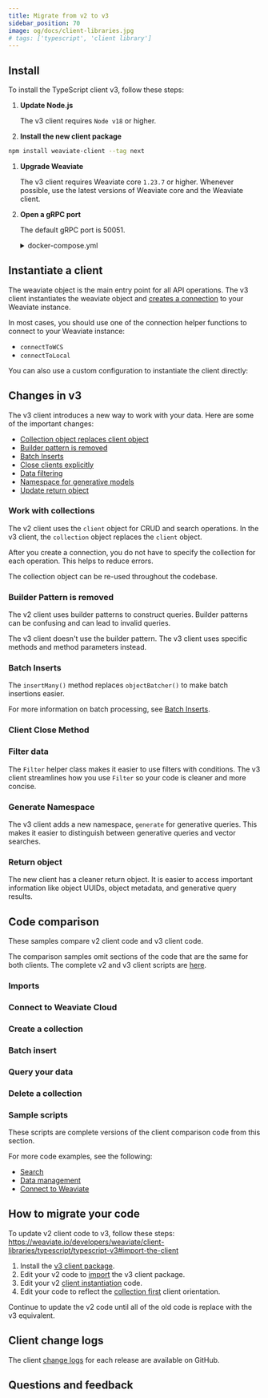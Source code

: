 ```yaml
---
title: Migrate from v2 to v3
sidebar_position: 70
image: og/docs/client-libraries.jpg
# tags: ['typescript', 'client library']
---
```




<RCNote />


<TSClientIntro />

## Install

To install the TypeScript client v3, follow these steps:

1. **Update Node.js**

   The v3 client requires `Node v18` or higher.

1. **Install the new client package**

  ```bash
  npm install weaviate-client --tag next
  ```

1. **Upgrade Weaviate**

   The v3 client requires Weaviate core `1.23.7` or higher. Whenever possible, use the latest versions of Weaviate core and the Weaviate client.

1. **Open a gRPC port**

   The default gRPC port is 50051.

    <details>
      <summary>docker-compose.yml</summary>

    To map the Weaviate gRPC port in your Docker container to a local port, add this code to your `docker-compose.yml` file:

    ```yaml
        ports:
        - 8080:8080
        - 50051:50051
    ```
    </details>

## Instantiate a client

The weaviate object is the main entry point for all API operations. The v3 client instantiates the weaviate object and [creates a connection](/developers/weaviate/starter-guides/connect) to your Weaviate instance.

In most cases, you should use one of the connection helper functions to connect to your Weaviate instance:

- `connectToWCS`
- `connectToLocal`

You can also use a custom configuration to instantiate the client directly:

<Tabs groupId="connections">
<TabItem value="local" label="Local">
<FilteredTextBlock
  text={TSv3Additional}
  startMarker="// ConnectLocal"
  endMarker="// END ConnectLocal"
  language="js"
/>
</TabItem>
<TabItem value="wcs" label="Weaviate Cloud">
<FilteredTextBlock
  text={TSv3Additional}
  startMarker="// ConnectCloud"
  endMarker="// END ConnectCloud"
  language="js"
/>
</TabItem>
<TabItem value="custom" label="Custom">
<FilteredTextBlock
  text={TSv3Additional}
  startMarker="// ConnectCustom"
  endMarker="// END ConnectCustom"
  language="js"
/>
</TabItem>
</Tabs>

## Changes in v3

The v3 client introduces a new way to work with your data. Here are some of the important changes:

- [Collection object replaces client object](#work-with-collections)
- [Builder pattern is removed](#builder-pattern-is-removed)
- [Batch Inserts](#batch-inserts)
- [Close clients explicitly](#client-close-method)
- [Data filtering](#filter-data)
- [Namespace for generative models](#generate-namespace)
- [Update return object](#return-object)

### Work with collections

The v2 client uses the `client` object for CRUD and search operations. In the v3 client, the `collection` object replaces the `client` object.

After you create a connection, you do not have to specify the collection for each operation. This helps to reduce errors.

<Tabs groupId="collections">
<TabItem value="three" label="Client v3">
<FilteredTextBlock
  text={TSv3Additional}
  startMarker="// CollectionEx"
  endMarker="// END CollectionEx"
  language="js"
/>
</TabItem>
<TabItem value="two" label="Client v2">
<FilteredTextBlock
  text={TSv2Additional}
  startMarker="// CollectionEx"
  endMarker="// END CollectionEx"
  language="js"
/>
</TabItem>
</Tabs>

The collection object can be re-used throughout the codebase.

### Builder Pattern is removed

The v2 client uses builder patterns to construct queries. Builder patterns can be confusing and can lead to invalid queries.

The v3 client doesn't use the builder pattern. The v3 client uses specific methods and method parameters instead.

<Tabs groupId="builderEx">
<TabItem value="three" label="Client v3">
<FilteredTextBlock
  text={TSv3Additional}
  startMarker="// BuilderEx"
  endMarker="// END BuilderEx"
  language="js"
/>
</TabItem>
<TabItem value="two" label="Client v2">
<FilteredTextBlock
  text={TSv2Additional}
  startMarker="// BuilderEx"
  endMarker="// END BuilderEx"
  language="js"
/>
</TabItem>
</Tabs>

### Batch Inserts

The `insertMany()` method replaces `objectBatcher()` to make batch insertions easier.

For more information on batch processing, see [Batch Inserts](/developers/weaviate/client-libraries/typescript/typescript-v3#batch-inserts).

<Tabs groupId="batchEx">
<TabItem value="three" label="Client v3">
<FilteredTextBlock
  text={TSv3Additional}
  startMarker="// BatchEx"
  endMarker="// END BatchEx"
  language="js"
/>
</TabItem>
<TabItem value="two" label="Client v2">
<FilteredTextBlock
  text={TSv2Additional}
  startMarker="// BatchEx"
  endMarker="// END BatchEx"
  language="js"
/>
</TabItem>
</Tabs>

### Client Close Method


<TSClientClose />

### Filter data

The `Filter` helper class makes it easier to use filters with conditions. The v3 client streamlines how you use `Filter` so your code is cleaner and more concise.

<Tabs groupId="filterDataEx">
<TabItem value="three" label="Client v3">
<FilteredTextBlock
  text={TSv3Additional}
  startMarker="// FilterDataEx"
  endMarker="// END FilterDataEx"
  language="js"
/>
</TabItem>
<TabItem value="two" label="Client v2">
<FilteredTextBlock
  text={TSv2Additional}
  startMarker="// FilterDataEx"
  endMarker="// END FilterDataEx"
  language="js"
/>
</TabItem>
</Tabs>

### Generate Namespace

The v3 client adds a new namespace, `generate` for generative queries. This makes it easier to distinguish between generative queries and vector searches.

<Tabs groupId="generateNameEx">
<TabItem value="three" label="Client v3">
<FilteredTextBlock
  text={TSv3Additional}
  startMarker="// GenerateNamespaceEx"
  endMarker="// END GenerateNamespaceEx"
  language="js"
/>
</TabItem>
<TabItem value="two" label="Client v2">
<FilteredTextBlock
  text={TSv2Additional}
  startMarker="// GenerateNamespaceEx"
  endMarker="// END GenerateNamespaceEx"
  language="js"
/>
</TabItem>
</Tabs>

### Return object

The new client has a cleaner return object. It is easier to access important information like object UUIDs, object metadata, and generative query results.

<Tabs groupId="returnObjEx">
<TabItem value="three" label="Client v3">
<FilteredTextBlock
  text={TSv3Additional}
  startMarker="// ReturnObjectEx"
  endMarker="// END ReturnObjectEx"
  language="js"
/>
</TabItem>
<TabItem value="two" label="Client v2">
<FilteredTextBlock
  text={TSv2Additional}
  startMarker="// ReturnObjectEx"
  endMarker="// END ReturnObjectEx"
  language="js"
/>
</TabItem>
</Tabs>

## Code comparison

These samples compare v2 client code and v3 client code.

The comparison samples omit sections of the code that are the same for both clients. The complete v2 and v3 client scripts are [here](#sample-scripts).

### Imports

<Tabs groupId="languages">
<TabItem value="jsv3" label="Client v3">
<FilteredTextBlock
  text={TSv3Code}
  startMarker="// Imports"
  endMarker="// END Imports"
  language="js"
/>
</TabItem>
<TabItem value="jsv2" label="Client v2">
<FilteredTextBlock
  text={TSv2Code}
  startMarker="// Imports"
  endMarker="// END Imports"
  language="js"
/>
</TabItem>
</Tabs>

### Connect to Weaviate Cloud

<Tabs groupId="languages">
<TabItem value="jsv3" label="Client v3">
<FilteredTextBlock
  text={TSv3Code}
  startMarker="// CreateClient"
  endMarker="// END CreateClient"
  language="js"
/>
</TabItem>
<TabItem value="jsv2" label="Client v2">
<FilteredTextBlock
  text={TSv2Code}
  startMarker="// CreateClient"
  endMarker="// END CreateClient"
  language="js"
/>
</TabItem>
</Tabs>

### Create a collection

<Tabs groupId="languages">
<TabItem value="jsv3" label="Client v3">
<FilteredTextBlock
  text={TSv3Code}
  startMarker="// CreateCollection"
  endMarker="// END CreateCollection"
  language="js"
/>
</TabItem>
<TabItem value="jsv2" label="Client v2">
<FilteredTextBlock
  text={TSv2Code}
  startMarker="// CreateCollection"
  endMarker="// END CreateCollection"
  language="js"
/>
</TabItem>
</Tabs>

### Batch insert

<Tabs groupId="languages">
<TabItem value="jsv3" label="Client v3">
<FilteredTextBlock
  text={TSv3Code}
  startMarker="// BatchInsert"
  endMarker="// END BatchInsert"
  language="js"
/>
</TabItem>
<TabItem value="jsv2" label="Client v2">
<FilteredTextBlock
  text={TSv2Code}
  startMarker="// BatchInsert"
  endMarker="// END BatchInsert"
  language="js"
/>
</TabItem>
</Tabs>

### Query your data

<Tabs groupId="languages">
<TabItem value="jsv3" label="Client v3">
<FilteredTextBlock
  text={TSv3Code}
  startMarker="// RunAQuery"
  endMarker="// END RunAQuery"
  language="js"
/>
</TabItem>
<TabItem value="jsv2" label="Client v2">
<FilteredTextBlock
  text={TSv2Code}
  startMarker="// RunAQuery"
  endMarker="// END RunAQuery"
  language="js"
/>
</TabItem>
</Tabs>

### Delete a collection


<Tabs groupId="languages">
<TabItem value="jsv3" label="Client v3">
<FilteredTextBlock
  text={TSv3Code}
  startMarker="// DeleteCollection"
  endMarker="// END DeleteCollection"
  language="js"
/>
</TabItem>
<TabItem value="jsv2" label="Client v2">
<FilteredTextBlock
  text={TSv2Code}
  startMarker="// DeleteCollection"
  endMarker="// END DeleteCollection"
  language="js"
/>
</TabItem>
</Tabs>

### Sample scripts

These scripts are complete versions of the client comparison code from this section.

<Tabs groupId="languages">
<TabItem value="jsv3" label="Client v3">
<FilteredTextBlock
  text={TSv3Code}
  startMarker="// CompleteScript"
  endMarker="// END CompleteScript"
  language="js"
/>
</TabItem>
<TabItem value="jsv2" label="Client v2">
<FilteredTextBlock
  text={TSv2Code}
  startMarker="// CompleteScript"
  endMarker="// END CompleteScript"
  language="js"
/>
</TabItem>
</Tabs>

For more code examples, see the following:

- [Search](/developers/weaviate/search)
- [Data management](/developers/weaviate/manage-data)
- [Connect to Weaviate](/developers/weaviate/starter-guides/connect)

## How to migrate your code

To update v2 client code to v3, follow these steps:
https://weaviate.io/developers/weaviate/client-libraries/typescript/typescript-v3#import-the-client
1. Install the [v3 client package](https://www.npmjs.com/package/weaviate-client).
1. Edit your v2 code to [import](./typescript-v3/#import-the-client) the v3 client package.
1. Edit your v2 [client instantiation](./typescript-v3/#connect-to-weaviate) code.
1. Edit your code to reflect the [collection first](./typescript-v3/#design-philosophy) client orientation.

Continue to update the v2 code until all of the old code is replace with the v3 equivalent.

## Client change logs

The client [change logs](https://github.com/weaviate/typescript-client/releases) for each release are available on GitHub.

## Questions and feedback


<DocsFeedback/>
